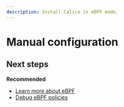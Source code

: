 ```yaml
---
description: Install Calico in eBPF mode.
---
```


# Manual configuration
<InstallBPFGuide installMode="manual"/>

## Next steps

**Recommended**

- [Learn more about eBPF](use-cases-ebpf.mdx)
- [Debug eBPF policies](../../network-policy/policy-rules/log-rules.mdx)

